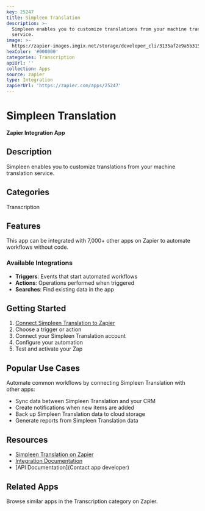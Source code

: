 ```yaml
---
key: 25247
title: Simpleen Translation
description: >-
  Simpleen enables you to customize translations from your machine translation
  service.
image: >-
  https://zapier-images.imgix.net/storage/developer_cli/3135af2e9a5b31533c7ca39e43294e4f.png?auto=format%2Ccompress&ixlib=python-3.0.0&q=50
hexColor: '#000000'
categories: Transcription
apiUrl: ''
collection: Apps
source: zapier
type: Integration
zapierUrl: 'https://zapier.com/apps/25247'
---
```

# Simpleen Translation

**Zapier Integration App**

## Description

Simpleen enables you to customize translations from your machine translation service.

## Categories

Transcription

## Features

This app can be integrated with 7,000+ other apps on Zapier to automate workflows without code.

### Available Integrations

- **Triggers**: Events that start automated workflows
- **Actions**: Operations performed when triggered
- **Searches**: Find existing data in the app

## Getting Started

1. [Connect Simpleen Translation to Zapier](https://zapier.com/apps/25247)
2. Choose a trigger or action
3. Connect your Simpleen Translation account
4. Configure your automation
5. Test and activate your Zap

## Popular Use Cases

Automate common workflows by connecting Simpleen Translation with other apps:

- Sync data between Simpleen Translation and your CRM
- Create notifications when new items are added
- Back up Simpleen Translation data to cloud storage
- Generate reports from Simpleen Translation data

## Resources

- [Simpleen Translation on Zapier](https://zapier.com/apps/25247)
- [Integration Documentation](https://zapier.com/apps/25247/integrations)
- [API Documentation](Contact app developer)

## Related Apps

Browse similar apps in the Transcription category on Zapier.

